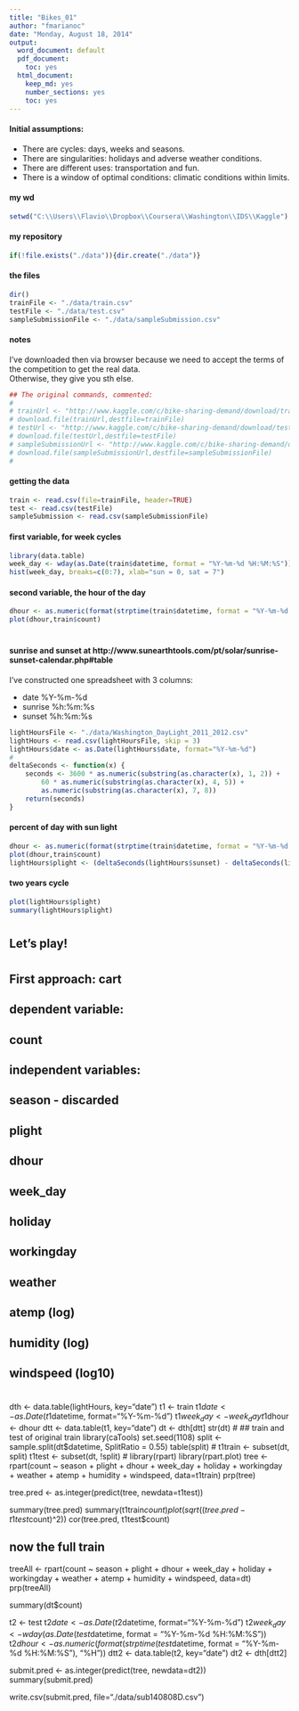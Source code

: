 ```yaml
---
title: "Bikes_01"
author: "fmarianoc"
date: "Monday, August 18, 2014"
output:
  word_document: default
  pdf_document:
    toc: yes
  html_document:
    keep_md: yes
    number_sections: yes
    toc: yes
---
```

#### Initial assumptions:

* There are cycles: days, weeks and seasons. 
* There are singularities: holidays and adverse weather conditions. 
* There are different uses: transportation and fun. 
* There is a window of optimal conditions: climatic conditions within limits.

#### my wd
```r
setwd("C:\\Users\\Flavio\\Dropbox\\Coursera\\Washington\\IDS\\Kaggle")
```

#### my repository
```r
if(!file.exists("./data")){dir.create("./data")}
```

#### the files
```r
dir()
trainFile <- "./data/train.csv"
testFile <- "./data/test.csv"
sampleSubmissionFile <- "./data/sampleSubmission.csv"
```

#### notes
I've downloaded then via browser because we need to accept the terms of the competition to get the real data.  
Otherwise, they give you sth else.  
```r
## The original commands, commented:
#
# trainUrl <- "http://www.kaggle.com/c/bike-sharing-demand/download/train.csv"
# download.file(trainUrl,destfile=trainFile)
# testUrl <- "http://www.kaggle.com/c/bike-sharing-demand/download/test.csv"
# download.file(testUrl,destfile=testFile)
# sampleSubmissionUrl <- "http://www.kaggle.com/c/bike-sharing-demand/download/sampleSubmission.csv"
# download.file(sampleSubmissionUrl,destfile=sampleSubmissionFile)
#
```

#### getting the data
```r
train <- read.csv(file=trainFile, header=TRUE)
test <- read.csv(testFile)
sampleSubmission <- read.csv(sampleSubmissionFile)
```

#### first variable, for week cycles
```r
library(data.table)
week_day <- wday(as.Date(train$datetime, format = "%Y-%m-%d %H:%M:%S"))
hist(week_day, breaks=c(0:7), xlab="sun = 0, sat = 7")
```

#### second variable, the hour of the day
```r
dhour <- as.numeric(format(strptime(train$datetime, format = "%Y-%m-%d %H:%M:%S"), "%H"))
plot(dhour,train$count)
```
#
#### sunrise and sunset at http://www.sunearthtools.com/pt/solar/sunrise-sunset-calendar.php#table

I've constructed one spreadsheet with 3 columns:

* date %Y-%m-%d
* sunrise %h:%m:%s
* sunset %h:%m:%s

```r
lightHoursFile <- "./data/Washington_DayLight_2011_2012.csv"
lightHours <- read.csv(lightHoursFile, skip = 3)
lightHours$date <- as.Date(lightHours$date, format="%Y-%m-%d")
#
deltaSeconds <- function(x) {
    seconds <- 3600 * as.numeric(substring(as.character(x), 1, 2)) +
        60 * as.numeric(substring(as.character(x), 4, 5)) +
        as.numeric(substring(as.character(x), 7, 8))
    return(seconds)
}
```

#### percent of day with sun light
```r
dhour <- as.numeric(format(strptime(train$datetime, format = "%Y-%m-%d %H:%M:%S"), "%H"))
plot(dhour,train$count)
lightHours$plight <- (deltaSeconds(lightHours$sunset) - deltaSeconds(lightHours$sunrise)) / 86400
```

#### two years cycle
```r
plot(lightHours$plight)
summary(lightHours$plight)
```

#
#
## Let's play!
#
## First approach: cart
## dependent variable:
##    count
## independent variables:
##   season - discarded
##   plight
##   dhour
##   week_day
##   holiday
##   workingday
##   weather
##   atemp (log)
##   humidity (log)
##   windspeed (log10)
#
dth <- data.table(lightHours, key="date")
t1 <- train
t1$date <- as.Date(t1$datetime, format="%Y-%m-%d")
t1$week_day <- week_day
t1$dhour <- dhour
dtt <- data.table(t1, key="date")
dt <- dth[dtt]
str(dt)
#
## train and test of original train
library(caTools)
set.seed(1108)
split <- sample.split(dt$datetime, SplitRatio = 0.55)
table(split)
#
t1train <- subset(dt, split)
t1test <- subset(dt, !split)
#
library(rpart)
library(rpart.plot)
tree <- rpart(count ~ season + plight + dhour + week_day 
              + holiday + workingday + weather + atemp 
              + humidity + windspeed, data=t1train)
prp(tree)

tree.pred <- as.integer(predict(tree, newdata=t1test))

summary(tree.pred)
summary(t1train$count)
plot(sqrt((tree.pred - t1test$count)^2))
cor(tree.pred, t1test$count)

## now the full train

treeAll <- rpart(count ~ season + plight + dhour + week_day 
                 + holiday + workingday + weather + atemp 
                 + humidity + windspeed, data=dt)
prp(treeAll)

summary(dt$count)

t2 <- test
t2$date <- as.Date(t2$datetime, format="%Y-%m-%d")
t2$week_day <- wday(as.Date(test$datetime, format = "%Y-%m-%d %H:%M:%S"))
t2$dhour <- as.numeric(format(strptime(test$datetime, format = "%Y-%m-%d %H:%M:%S"), "%H"))
dtt2 <- data.table(t2, key="date")
dt2 <- dth[dtt2]

submit.pred <- as.integer(predict(tree, newdata=dt2))
summary(submit.pred)

write.csv(submit.pred, file="./data/sub140808D.csv")

